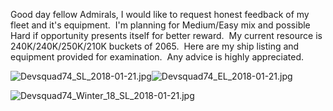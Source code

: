 Good day fellow Admirals, I would like to request honest feedback of my fleet and it's equipment.  I'm planning for Medium/Easy mix and possible Hard if opportunity presents itself for better reward.  My current resource is 240K/240K/250K/210K buckets of 2065.  Here are my ship listing and equipment provided for examination.  Any advice is highly appreciated.  

[[File:Devsquad74_SL_2018-01-21.jpg|thumb|left]][[File:Devsquad74_EL_2018-01-21.jpg|thumb]]













[[File:Devsquad74_Winter_18_SL_2018-01-21.jpg|thumb|left]]<ac_metadata title="Am I ready for Winter 2018 Event (Medium)?"> </ac_metadata>